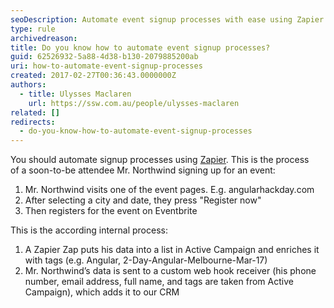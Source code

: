 ```yaml
---
seoDescription: Automate event signup processes with ease using Zapier.
type: rule
archivedreason:
title: Do you know how to automate event signup processes?
guid: 62526932-5a88-4d38-b130-2079885200ab
uri: how-to-automate-event-signup-processes
created: 2017-02-27T00:36:43.0000000Z
authors:
  - title: Ulysses Maclaren
    url: https://ssw.com.au/people/ulysses-maclaren
related: []
redirects:
  - do-you-know-how-to-automate-event-signup-processes
---
```


You should automate signup processes using [Zapier](https://zapier.com/).
This is the process of a soon-to-be attendee Mr. Northwind signing up for an event:

1. Mr. Northwind visits one of the event pages. E.g. angularhackday.com
2. After selecting a city and date, they press "Register now"
3. Then registers for the event on Eventbrite

This is the according internal process:

1. A Zapier Zap puts his data into a list in Active Campaign and enriches it with tags (e.g. Angular, 2-Day-Angular-Melbourne-Mar-17)
2. Mr. Northwind’s data is sent to a custom web hook receiver (his phone number, email address, full name, and tags are taken from Active Campaign), which adds it to our CRM